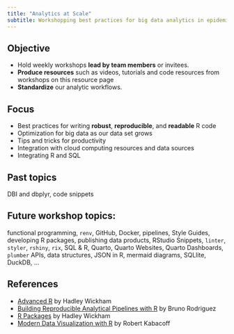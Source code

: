 ```yaml
---
title: "Analytics at Scale"
subtitle: Workshopping best practices for big data analytics in epidemiology 
---
```


## Objective
  - Hold weekly workshops **lead by team members** or invitees.
  - **Produce resources** such as videos, tutorials and code resources from workshops on this resource page
  - **Standardize** our analytic workflows.
  
## Focus

- Best practices for writing **robust**, **reproducible**, and **readable** R code
- Optimization for big data as our data set grows
- Tips and tricks for productivity 
- Integration with cloud computing resources and data sources
- Integrating R and SQL 

## Past topics
DBI and dbplyr, code snippets

## Future workshop topics:
functional programming, `renv`, GitHub, Docker, pipelines, Style Guides, 
developing R packages, publishing data products, RStudio Snippets, `linter`, 
`styler`, `rshiny`, `rix`, SQL & R, Quarto, Quarto Websites, Quarto Dashboards, 
`plumber` APIs, data structures, JSON in R, mermaid diagrams, SQLlite, DuckDB,
... 

## References
-   [Advanced R](http://adv-r.had.co.nz/) by Hadley Wickham
-   [Building Reproducible Analytical Pipelines with R](https://raps-with-r.dev/) by Bruno Rodriguez
-   [R Packages](https://r-pkgs.org/) by Hadley Wickham
-   [Modern Data Visualization with R](https://rkabacoff.github.io/datavis/) by Robert Kabacoff

